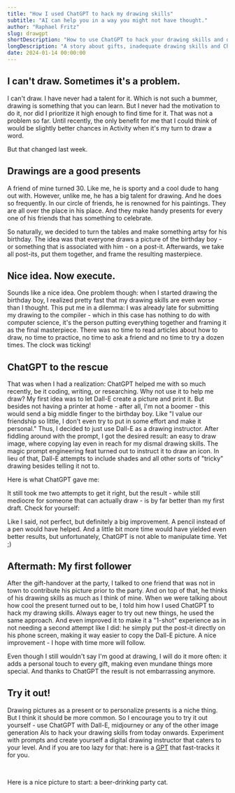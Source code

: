 ```yaml
---
title: "How I used ChatGPT to hack my drawing skills"
subtitle: "AI can help you in a way you might not have thought."
author: "Raphael Fritz"
slug: drawgpt
shortDescription: "How to use ChatGPT to hack your drawing skills and drastically improve them."
longDescription: "A story about gifts, inadequate drawing skills and ChatGPT coming to the rescue. How to hack your drawing skills with ChatGPT. This article tells you how to quickly improve your artistic capabilities - in case you'll ever need them for little gifts or other nice deeds."
date: 2024-01-14 00:00:00
---
```





## I can't draw. Sometimes it's a problem.

I can't draw. I have never had a talent for it. Which is not such a bummer, drawing is something that you can learn. But I never had the motivation to do it, nor did I prioritize it high enough to find time for it. That was not a problem so far. Until recently, the only benefit for me that I could think of would be slightly better chances in Activity when it's my turn to draw a word.  

But that changed last week.


## Drawings are a good presents

A friend of mine turned 30. Like me, he is sporty and a cool dude to hang out with. However, unlike me, he has a big talent for drawing. And he does so frequently. In our circle of friends, he is renowned for his paintings. They are all over the place in his place. And they make handy presents for every one of his friends that has something to celebrate.

So naturally, we decided to turn the tables and make something artsy for his birthday. The idea was that everyone draws a picture of the birthday boy - or something that is associated with him - on a post-it. Afterwards, we take all post-its, put them together, and frame the resulting masterpiece.

<InPostImage src="/data/articles/drawgpt/thepresent.jpg" height="h-sm"/>

## Nice idea. Now execute.

Sounds like a nice idea. One problem though: when I started drawing the birthday boy, I realized pretty fast that my drawing skills are even worse than I thought. This put me in a dilemma: I was already late for submitting my drawing to the compiler - which in this case has nothing to do with computer science, it's the person putting everything together and framing it as the final masterpiece. There was no time to read articles about how to draw, no time to practice, no time to ask a friend and no time to try a dozen times. The clock was ticking!

## ChatGPT to the rescue

That was when I had a realization: ChatGPT helped me with so much recently, be it coding, writing, or researching. Why not use it to help me draw? My first idea was to let Dall-E create a picture and print it. But besides not having a printer at home - after all, I'm not a boomer - this would send a big middle finger to the birthday boy. Like "I value our friendship so little, I don't even try to put in some effort and make it personal." Thus, I decided to just use Dall-E as a drawing instructor. After fiddling around with the prompt, I got the desired result: an easy to draw image, where copying lay even in reach for my dismal drawing skills. The magic prompt engineering feat turned out to instruct it to draw an icon. In lieu of that, Dall-E attempts to include shades and all other sorts of "tricky" drawing besides telling it not to.

Here is what ChatGPT gave me:
<InPostImage src="/data/articles/drawgpt/guy.png" width="w-xs" height="h-illustration"/>

It still took me two attempts to get it right, but the result - while still mediocre for someone that can actually draw - is by far better than my first draft. Check for yourself:

<InPostImage src="/data/articles/drawgpt/myprogress.jpg"/>

Like I said, not perfect, but definitely a big improvement. A pencil instead of a pen would have helped. And a little bit more time would have yielded even better results, but unfortunately, ChatGPT is not able to manipulate time. Yet ;)

## Aftermath: My first follower

After the gift-handover at the party, I talked to one friend that was not in town to contribute his picture prior to the party. And on top of that, he thinks of his drawing skills as much as I think of mine. When we were talking about how cool the present turned out to be, I told him how I used ChatGPT to hack my drawing skills. Always eager to try out new things, he used the same approach. And even improved it to make it a "1-shot" experience as in not needing a second attempt like I did: he simply put the post-it directly on his phone screen, making it way easier to copy the Dall-E picture. A nice improvement - I hope with time more will follow.

Even though I still wouldn't say I'm good at drawing, I will do it more often: it adds a personal touch to every gift, making even mundane things more special. And thanks to ChatGPT the result is not embarrassing anymore.


## Try it out! 

Drawing pictures as a present or to personalize presents is a niche thing. But I think it should be more common. So I encourage you to try it out yourself - use ChatGPT with Dall-E, midjourney or any of the other image generation AIs to hack your drawing skills from today onwards. Experiment with prompts and create yourself a digital drawing instructor that caters to your level. And if you are too lazy for that: here is a [GPT](https://chat.openai.com/g/g-mg5HbMtj8-help-me-draw) that fast-tracks it for you.

&nbsp;

Here is a nice picture to start: a beer-drinking party cat.
<InPostImage src="/data/articles/drawgpt/cutepartycat.png" width="w-xs" height="h-illustration"/>